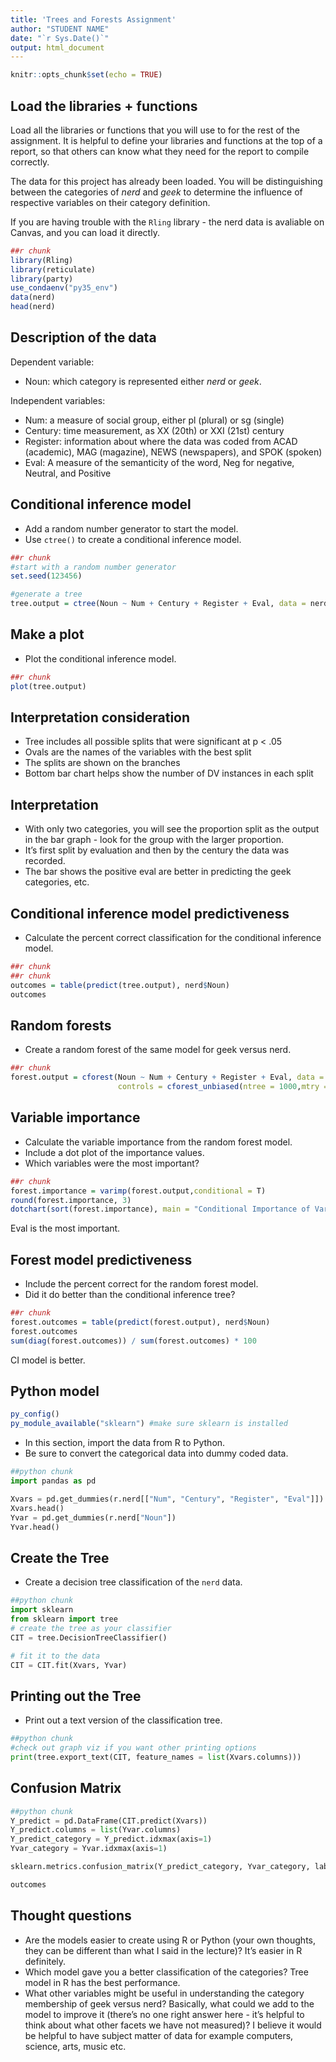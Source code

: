 ```yaml
---
title: 'Trees and Forests Assignment'
author: "STUDENT NAME"
date: "`r Sys.Date()`"
output: html_document
---
```


```r
knitr::opts_chunk$set(echo = TRUE)
```

## Load the libraries + functions

Load all the libraries or functions that you will use to for the rest of the assignment. It is helpful to define your libraries and functions at the top of a report, so that others can know what they need for the report to compile correctly.

The data for this project has already been loaded. You will be distinguishing between the categories of *nerd* and *geek* to determine the influence of respective variables on their category definition. 

If you are having trouble with the `Rling` library - the nerd data is avaliable on Canvas, and you can load it directly. 

```r
##r chunk
library(Rling)
library(reticulate)
library(party)
use_condaenv("py35_env")
data(nerd)
head(nerd)
```

## Description of the data

Dependent variable: 

- Noun: which category is represented either *nerd* or *geek*.

Independent variables:

- Num: a measure of social group, either pl (plural) or sg (single)
- Century: time measurement, as XX (20th) or XXI (21st) century
- Register: information about where the data was coded from ACAD (academic), MAG (magazine), NEWS (newspapers), and SPOK (spoken)
- Eval: A measure of the semanticity of the word, Neg for negative, Neutral, and Positive

## Conditional inference model

- Add a random number generator to start the model.
- Use `ctree()` to create a conditional inference model. 

```r
##r chunk
#start with a random number generator
set.seed(123456)

#generate a tree
tree.output = ctree(Noun ~ Num + Century + Register + Eval, data = nerd)
```

## Make a plot

- Plot the conditional inference model. 

```r
##r chunk
plot(tree.output)
```

## Interpretation consideration 

- Tree includes all possible splits that were significant at p < .05
- Ovals are the names of the variables with the best split
- The splits are shown on the branches
- Bottom bar chart helps show the number of DV instances in each split

## Interpretation

- With only two categories, you will see the proportion split as the output in the bar graph - look for the group with the larger proportion. 
- It's first split by evaluation and then by the century the data was recorded.
- The bar shows the positive eval are better in predicting the geek categories, etc.




## Conditional inference model predictiveness

- Calculate the percent correct classification for the conditional inference model. 

```r
##r chunk
##r chunk
outcomes = table(predict(tree.output), nerd$Noun)
outcomes
```

## Random forests

- Create a random forest of the same model for geek versus nerd. 

```r
##r chunk
forest.output = cforest(Noun ~ Num + Century + Register + Eval, data = nerd,
                        controls = cforest_unbiased(ntree = 1000,mtry = 2))

```

## Variable importance

- Calculate the variable importance from the random forest model.
- Include a dot plot of the importance values. 
- Which variables were the most important?

```r
##r chunk
forest.importance = varimp(forest.output,conditional = T)
round(forest.importance, 3)
dotchart(sort(forest.importance), main = "Conditional Importance of Variables")
```
Eval is the most important.

## Forest model predictiveness

- Include the percent correct for the random forest model. 
- Did it do better than the conditional inference tree?

```r
##r chunk
forest.outcomes = table(predict(forest.output), nerd$Noun)
forest.outcomes
sum(diag(forest.outcomes)) / sum(forest.outcomes) * 100
```
CI model is better.

## Python model

```r
py_config()
py_module_available("sklearn") #make sure sklearn is installed
```


- In this section, import the data from R to Python.
- Be sure to convert the categorical data into dummy coded data. 

```python
##python chunk
import pandas as pd

Xvars = pd.get_dummies(r.nerd[["Num", "Century", "Register", "Eval"]])
Xvars.head()
Yvar = pd.get_dummies(r.nerd["Noun"])
Yvar.head()
```

## Create the Tree

- Create a decision tree classification of the `nerd` data. 

```python
##python chunk
import sklearn
from sklearn import tree
# create the tree as your classifier
CIT = tree.DecisionTreeClassifier()

# fit it to the data
CIT = CIT.fit(Xvars, Yvar)
```

## Printing out the Tree

- Print out a text version of the classification tree. 

```python
##python chunk
#check out graph viz if you want other printing options
print(tree.export_text(CIT, feature_names = list(Xvars.columns)))
```

## Confusion Matrix

```python
##python chunk
Y_predict = pd.DataFrame(CIT.predict(Xvars))
Y_predict.columns = list(Yvar.columns)
Y_predict_category = Y_predict.idxmax(axis=1)
Yvar_category = Yvar.idxmax(axis=1)

sklearn.metrics.confusion_matrix(Y_predict_category, Yvar_category, labels=["geek", "nerd"])
```

```r
outcomes
```


## Thought questions

- Are the models easier to create using R or Python (your own thoughts, they can be different than what I said in the lecture)?
It's easier in R definitely.
- Which model gave you a better classification of the categories?
Tree model in R has the best performance.
- What other variables might be useful in understanding the category membership of geek versus nerd? Basically, what could we add to the model to improve it (there's no one right answer here - it's helpful to think about what other facets we have not measured)?
I believe it would be helpful to have subject matter of data for example computers, science, arts, music etc.

  